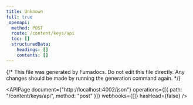 ```yaml
---
title: Unknown
full: true
_openapi:
  method: POST
  route: /content/keys/api
  toc: []
  structuredData:
    headings: []
    contents: []
---
```


{/* This file was generated by Fumadocs. Do not edit this file directly. Any changes should be made by running the generation command again. */}

<APIPage
	document={"http://localhost:4002/json"}
	operations={[{ path: "/content/keys/api", method: "post" }]}
	webhooks={[]}
	hasHead={false}
/>
